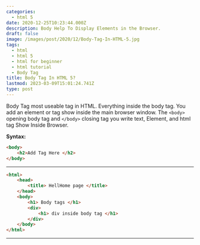 ```yaml
---
categories:
  - html 5
date: 2020-12-25T10:23:44.000Z
description: Body Help To Display Elements in the Browser.
draft: false
image: /images/post/2020/12/Body-Tag-In-HTML-5.jpg
tags:
  - html
  - html 5
  - html for beginner
  - html tutorial
  - Body Tag
title: Body Tag In HTML 5?
lastmod: 2023-03-09T15:01:24.741Z
type: post
---
```


Body Tag most useable tag in HTML. Everything inside the body tag. You add an element or tag show inside the main browser window. The `<body>` opening body tag and `</body>` closing tag you write text, Element, and html tag Show Inside Browser.

**Syntax:**

```html
<body> 
	<h2>Add Tag Here </h2> 
</body>
```

---

```html
<html>
	<head>
		<title> HellHome page </title>
	</head>
    <body>
		<h1> Body tags </h1>
        <div> 
        	<h1> div inside body tag </h1>
        </div>
    </body>
</html>
```

---
